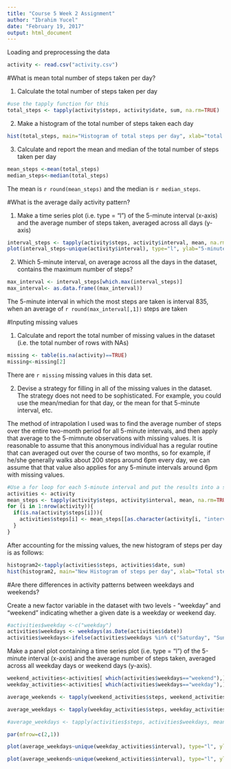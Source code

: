 ```yaml
---
title: "Course 5 Week 2 Assignment"
author: "Ibrahim Yucel"
date: "February 19, 2017"
output: html_document
---
```


Loading and preprocessing the data

```r
activity <- read.csv("activity.csv")
```

#What is mean total number of steps taken per day?


1. Calculate the total number of steps taken per day
```r
#use the tapply function for this
total_steps <- tapply(activity$steps, activity$date, sum, na.rm=TRUE)

```

2. Make a histogram of the total number of steps taken each day
```r
hist(total_steps, main="Histogram of total steps per day", xlab="total steps per day")
```

3. Calculate and report the mean and median of the total number of steps taken per day
```r
mean_steps <-mean(total_steps)
median_steps<-median(total_steps)
```
The mean is `r round(mean_steps)` and the median is `r median_steps`.

#What is the average daily activity pattern?

1. Make a time series plot (i.e. type = "l") of the 5-minute interval (x-axis) and the average number of steps taken, averaged across all days (y-axis)
```r
interval_steps <- tapply(activity$steps, activity$interval, mean, na.rm=TRUE)
plot(interval_steps~unique(activity$interval), type="l", ylab="5-minute interval during the day", xlab="Total number of steps during that interval")
```

2. Which 5-minute interval, on average across all the days in the dataset, contains the maximum number of steps?

```r
max_interval <- interval_steps[which.max(interval_steps)]
max_interval<- as.data.frame((max_interval))
```

The 5-minute interval in which the most steps are taken is interval 835, when an average of `r round(max_interval[,1])` steps are taken

#Inputing missing values

1. Calculate and report the total number of missing values in the dataset (i.e. the total number of rows with NAs)

```r
missing <- table(is.na(activity)==TRUE)
missing<-missing[2]

```
There are `r missing` missing values in this data set.

2. Devise a strategy for filling in all of the missing values in the dataset. The strategy does not need to be sophisticated. For example, you could use the mean/median for that day, or the mean for that 5-minute interval, etc.

The method of intrapolation I used was to find the average number of steps over the entire two-month period for all 5-minute intervals, and then apply that average to the 5-mimnute observations with missing values.  It is reasonable to assume that this anonymous individual has a regular routine that can averaged out over the course of two months, so for example, if he/she generally walks about 200 steps around 6pm every day, we can assume that that value also applies for any 5-minute intervals around 6pm with missing values.

``` r
#Use a for loop for each 5-minute interval and put the results into a separate table, then apply the results of the table to a new dataset with no missing values
activities <- activity
mean_steps <- tapply(activity$steps, activity$interval, mean, na.rm=TRUE)
for (i in 1:nrow(activity)){
  if(is.na(activity$steps[i])){
    activities$steps[i] <- mean_steps[[as.character(activity[i, "interval"])]]
  }
}
```
After accounting for the missing values, the new histogram of steps per day is as follows:
``` r
histogram2<-tapply(activities$steps, activities$date, sum)
hist(histogram2, main="New Histogram of steps per day", xlab="Total steps per day")
```

#Are there differences in activity patterns between weekdays and weekends?

Create a new factor variable in the dataset with two levels - "weekday" and "weekend" indicating whether a given date is a weekday or weekend day.

```r
#activities$weekday <-c("weekday")
activities$weekdays <- weekdays(as.Date(activities$date))
activities$weekdays<-ifelse(activities$weekdays %in% c("Saturday", "Sunday"), "weekend", "weekday")
```

Make a panel plot containing a time series plot (i.e. type = "l") of the 5-minute interval (x-axis) and the average number of steps taken, averaged across all weekday days or weekend days (y-axis). 

```r
weekend_activities<-activities[ which(activities$weekdays=="weekend"),]
weekday_activities<-activities[ which(activities$weekdays=="weekday"),]

average_weekends <- tapply(weekend_activities$steps, weekend_activities$interval, mean, na.rm=TRUE)

average_weekdays <- tapply(weekday_activities$steps, weekday_activities$interval, mean, na.rm=TRUE)

#average_weekdays <- tapply(activities$steps, activities$weekdays, mean, na.rm=TRUE)

par(mfrow=c(2,1))

plot(average_weekdays~unique(weekday_activities$interval), type="l", ylab="Intervals during weekdays", main= "Average # of steps during weekdays", xlab="Number of steps during that interval")

plot(average_weekends~unique(weekend_activities$interval), type="l", ylab="Intervals during weekends", main="Average # of steps during weekends", xlab="Number of steps during that interval")

```












